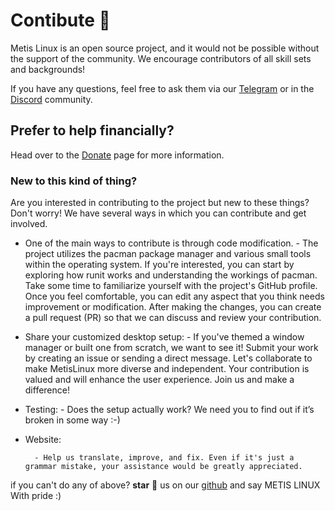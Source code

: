 # Contibute 🥰
Metis Linux is an open source project, and it would not be possible without the support of the community. We encourage contributors of all skill sets and backgrounds!


If you have any questions, feel free to ask them via our [Telegram](https://t.me/metislinux) or in the [Discord]() community.

## Prefer to help financially?
Head over to the [Donate](https://metislinux.org/docs/donate) page for more information.

### New to this kind of thing?
Are you interested in contributing to the project but new to these things? Don't worry! We have several ways in which you can contribute and get involved.

- One of the main ways to contribute is through code modification. 
        - The project utilizes the pacman package manager and various small tools within the operating system. If you're interested, you can start by exploring how runit works and understanding the workings of pacman. Take some time to familiarize yourself with the project's GitHub profile. Once you feel comfortable, you can edit any aspect that you think needs improvement or modification. After making the changes, you can create a pull request (PR) so that we can discuss and review your contribution.
- Share your customized desktop setup:
        - If you've themed a window manager or built one from scratch, we want to see it! Submit your work by creating an issue or sending a direct message. Let's collaborate to make MetisLinux more diverse and independent. Your contribution is valued and will enhance the user experience. Join us and make a difference!

- Testing: 
        - Does the setup actually work? We need you to find out if it’s broken in some way :-)

- Website:

        - Help us translate, improve, and fix. Even if it's just a grammar mistake, your assistance would be greatly appreciated.


if you can't do any of above? **star** 🌟 us on our [github](https://github.com/metis-os) and say METIS LINUX With pride :)






